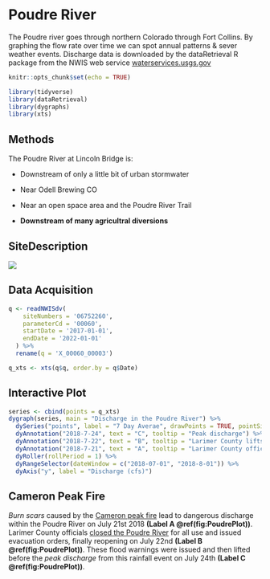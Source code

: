 # Poudre River

The Poudre river goes through northern Colorado through Fort Collins. By graphing the flow rate over time we can spot annual patterns & sever weather events. Discharge data is downloaded by the dataRetrieval R package from the NWIS web service [waterservices.usgs.gov](https://waterservices.usgs.gov/)


```r
knitr::opts_chunk$set(echo = TRUE)

library(tidyverse)
library(dataRetrieval)
library(dygraphs)
library(xts)
```


## Methods

The Poudre River at Lincoln Bridge is:

  - Downstream of only a little bit of urban stormwater

  - Near Odell Brewing CO
  
  - Near an open space area and the Poudre River Trail
  
  - **Downstream of many agricultral diversions**


## SiteDescription

![](https://waterdata.usgs.gov/nwisweb/local/state/co/text/pics/06752260big.jpg)


## Data Acquisition 

```r

q <- readNWISdv(
    siteNumbers = '06752260',
    parameterCd = '00060',
    startDate = '2017-01-01',
    endDate = '2022-01-01'
  ) %>%
  rename(q = 'X_00060_00003')

q_xts <- xts(q$q, order.by = q$Date)

```

## Interactive Plot

```r
series <- cbind(points = q_xts)
dygraph(series, main = "Discharge in the Poudre River") %>% 
  dySeries("points", label = "7 Day Averae", drawPoints = TRUE, pointSize = 3) %>%
  dyAnnotation("2018-7-24", text = "C", tooltip = "Peak discharge") %>%
  dyAnnotation("2018-7-22", text = "B", tooltip = "Larimer County lifts evacuation orders") %>%
  dyAnnotation("2018-7-21", text = "A", tooltip = "Larimer County officials closed the Poudre River for all uses") %>%
  dyRoller(rollPeriod = 1) %>%
  dyRangeSelector(dateWindow = c("2018-07-01", "2018-8-01")) %>%
  dyAxis("y", label = "Discharge (cfs)") 
```

## Cameron Peak Fire

*Burn scars* caused by the [Cameron peak fire](https://en.wikipedia.org/wiki/Cameron_Peak_Fire) lead to dangerous discharge within the Poudre River on July 21st 2018 **(Label A \@ref(fig:PoudrePlot))**. Larimer County officials [closed the Poudre River](https://www.larimer.org/poudre-canyon-flooding) for all use and issued evacuation orders, finally reopening on July 22nd **(Label B \@ref(fig:PoudrePlot))**. These flood warnings were issued and then lifted before the *peak discharge* from this rainfall event on July 24th **(Label C \@ref(fig:PoudrePlot))**.

